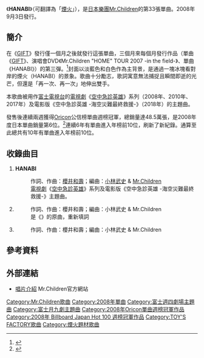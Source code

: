 {{noteTA
|1=zh-hans:Code Blue直升机紧急救治;zh-hant:Code Blue空中急診英雄;zh-tw:空中急診英雄;zh-hk:緊急救命;zh-mo:Code Blue救護直升機醫生;
}}
{{Infobox Single 
| Name           = HANABI
| Artist         = [[Mr.Children|Mr.Children]]
| Album          = [[SUPERMARKET_FANTASY|SUPERMARKET FANTASY]]
| Released       = 2008年9月3日
| Format         = [[單曲|單曲CD]]
| Recorded       = 
| Genre          = [[J-POP|J-POP]]
| Length         = 15分59秒
| Label          = [[TOY'S_FACTORY|TOY'S FACTORY]]
| Writer         = [[櫻井和壽|櫻井和壽]]
| Producer       = [[小林武史|小林武史]]
| Certification  = * 雙白金（[[日本唱片協會|日本唱片協會]]）
| Chart position = * 週間最高排行第1位（[[Oricon|Oricon]]）
* 2008年9月度月間排行第2位（[[Oricon|Oricon]]）
* 2008年度年間排行第6位（[[Oricon|Oricon]]）
| Last single    = [[GIFT_(Mr.Children單曲)|GIFT]]<br />（2008年）
| This single    = '''HANABI'''<br />（2008年）
| Next single    = [[花的香氣|花的香氣]]<br />（2008年）
| Misc           = 
}}
《'''HANABI'''》（可翻譯為「[[煙火|煙火]]」），是[[日本|日本]][[樂團|樂團]][[Mr.Children|Mr.Children]]的第33張單曲。2008年9月3日發行。

== 簡介 ==
在《[[GIFT_(Mr.Children單曲)|GIFT]]》發行僅一個月之後就發行這張單曲，三個月來每個月發行作品（單曲《[[GIFT_(Mr.Children單曲)|GIFT]]》、演唱會DVD《Mr.Children "HOME" TOUR 2007 -in the field-》、單曲《HANABI》）的第三彈。<ref>{{Cite web |url=http://www.oricon.co.jp/music/special/080827_01.html |script-title=ja:Mr.Children「3ヶ月連続リリース第3弾はドラマ『コード・ブルー -ドクターヘリ緊急救命-』の主題歌」 |accessdate=2010-05-25 |archive-date=2010-06-01 |archive-url=https://web.archive.org/web/20100601002825/http://www.oricon.co.jp/music/special/080827_01.html |dead-url=no }}</ref>封面以淡藍色和白色作為主背景，是通過一塊冰塊看對岸的煙火（HANABI）的景象。歌曲十分勵志，歌詞寓意無法捕捉且瞬間即逝的光芒，但還是「再一次、再一次」地伸出雙手。

本歌曲被用作[[富士電視台|富士電視台]]的[[電視劇|電視劇]]《[[空中急診英雄|空中急診英雄]]》系列（2008年、2010年、2017年）及電影版《空中急診英雄 -海空災難最終救援-》（2018年）的主題曲。

發售後連續兩週獲得[[Oricon|Oricon]]公信榜單曲週榜冠軍，總銷量達48.5萬張，是2008年度日本單曲銷量第6位。<ref>{{Cite web |url=http://www.musictvprogram.com/corner-ranking-2008.html |script-title=ja:2008年間シングルランキング TOP100 |access-date=2010-05-25 |archive-url=https://web.archive.org/web/20101225010313/http://www.musictvprogram.com/corner-ranking-2008.html |archive-date=2010-12-25 |dead-url=yes }}</ref>連續6年有單曲進入年榜前10位，刷新了新紀錄。通算至此總共有10年有單曲進入年榜前10位。

== 收錄曲目 ==
# '''HANABI'''
#:作詞、作曲：[[櫻井和壽|櫻井和壽]]；編曲：[[小林武史|小林武史]] & [[Mr.Children|Mr.Children]]
#: [[電視劇|電視劇]]《[[空中急診英雄|空中急診英雄]]》系列及電影版《空中急診英雄 -海空災難最終救援-》主題曲。
# {{lang|ja|'''タダダキアッテ'''}}
#:作詞、作曲：櫻井和壽；編曲：小林武史 & Mr.Children
#:是《{{lang|ja|[[至福之音|タガタメ]]}}》的原曲，重新填詞
# {{lang|ja|'''夏が終わる 〜夏の日のオマージュ〜'''}}
#:作詞、作曲：櫻井和壽；編曲：小林武史 & Mr.Children

== 參考資料 ==
{{reflist}}

==外部連結==
*[http://www.mrchildren.jp/disco/single/single33.html 唱片介紹] {{Wayback|url=http://www.mrchildren.jp/disco/single/single33.html |date=20190805050152 }} Mr.Children官方網站

{{Mr.Children}}
{{Oricon單曲週榜冠軍 (2008年)|2008年9月15日—9月22日，共2週}}
{{Billboard JAPAN Hot 100 週榜冠軍 (2008年)|2008年9月15日—9月22日，共2週}}
{{富士週四劇場主題曲2000年代後半部}}
{{富士月九劇主題曲2010年代前半部|2010年代前半部}}
{{富士月九劇主題曲2010年代後半部|2010年代後半部}}
{{DEFAULTSORT:Hanabi}}
[[Category:Mr.Children歌曲|Category:Mr.Children歌曲]]
[[Category:2008年單曲|Category:2008年單曲]]
[[Category:富士週四劇場主題曲|Category:富士週四劇場主題曲]]
[[Category:富士月九劇主題曲|Category:富士月九劇主題曲]]
[[Category:2008年Oricon單曲週榜冠軍作品|Category:2008年Oricon單曲週榜冠軍作品]]
[[Category:2008年_Billboard_Japan_Hot_100_週榜冠軍作品|Category:2008年 Billboard Japan Hot 100 週榜冠軍作品]]
[[Category:TOY'S_FACTORY歌曲|Category:TOY'S FACTORY歌曲]]
[[Category:煙火題材歌曲|Category:煙火題材歌曲]]